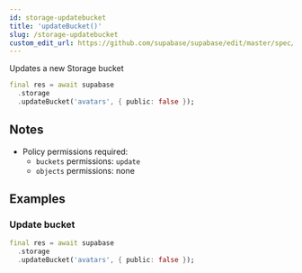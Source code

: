 ```yaml
---
id: storage-updatebucket
title: 'updateBucket()'
slug: /storage-updatebucket
custom_edit_url: https://github.com/supabase/supabase/edit/master/spec/supabase_dart_v1_legacy.yml
---
```



Updates a new Storage bucket

```dart
final res = await supabase
  .storage
  .updateBucket('avatars', { public: false });
```

## Notes

- Policy permissions required:
  - `buckets` permissions: `update`
  - `objects` permissions: none

## Examples

### Update bucket

```dart
final res = await supabase
  .storage
  .updateBucket('avatars', { public: false });
```
